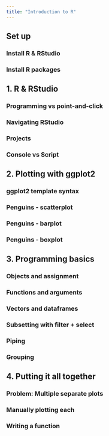 ```yaml
---
title: "Introduction to R"
---
```


## Set up

### Install R & RStudio

### Install R packages

## 1. R & RStudio

### Programming vs point-and-click

### Navigating RStudio

### Projects

### Console vs Script

## 2. Plotting with ggplot2

### ggplot2 template syntax

### Penguins - scatterplot

### Penguins - barplot

### Penguins - boxplot

## 3. Programming basics

### Objects and assignment

### Functions and arguments

### Vectors and dataframes

### Subsetting with filter + select

### Piping

### Grouping

## 4. Putting it all together

### Problem: Multiple separate plots

### Manually plotting each

### Writing a function